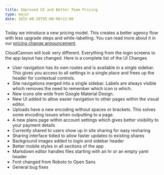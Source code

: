 ```yaml
---
title: Improved UI and Better Team Pricing
type: major
date: 2015-08-28T05:00:00+12:00
---
```

Today we introduce a new pricing model. This creates a better agency flow with less upgrade steps and white-labelling. You can read more about it in our [pricing change announcement](https://cloudcannon.com/blog/).

CloudCannon will look very different. Everything from the login screens to the app layout has changed. Here is a complete list of the UI Changes

* User navigation has its own routes and is available in a single sidebar. This gives you access to all settings in a single place and frees up the header for contextual controls.
* Site navigations merged into a single sidebar. Labels are always visible which removes the need to remember which icon is which.
* New icons site wide from Google Material Design.
* New UI added to allow easier navigation to other pages within the visual editor.
* Uploads have a new encoding without spaces or brackets. This solves some encoding issues when outputting to a page.
* A new plans page within account settings which gives better visibility to your payment details
* Currently shared to users show up in site sharing for easy resharing
* Sharing interface tidied to allow faster updates to existing shares
* Background images added to login and sidebar header
* Better mobile styles in all sections of the app
* Markdown editor handles files starting with an hr or an empty yaml header
* Font changed from Roboto to Open Sans
* General bug fixes
